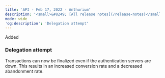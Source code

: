 ```yaml
---
title: 'API - Feb 17, 2022 - Anthurium'  
description: '<small>&#8249; [All release notes](/release-notes)</small>'  
mode: wide  
'og:description': 'Delegation attempt'  
---
```

  
  <div class="pill pill-green">Added</div> 
  
### Delegation attempt  

Transactions can now be finalized even if the authentication servers are down. This results in an increased conversion rate and a decreased abandonment rate.